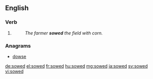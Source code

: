 ==English==

===Verb===
{{head|en}}

# {{en-past of|sow}}
#: ''The farmer '''sowed''' the field with corn.''

===Anagrams===
* [[dowse#English|dowse]]

[[de:sowed]]
[[el:sowed]]
[[fr:sowed]]
[[hu:sowed]]
[[mg:sowed]]
[[ja:sowed]]
[[sv:sowed]]
[[vi:sowed]]